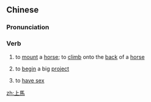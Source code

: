 {{also|上马}}
==Chinese==
{{zh-forms|s=上马}}

===Pronunciation===
{{zh-pron
|m=shàngmǎ
|c=soeng5 maa5
|h=pfs=sông-mâ
|mn=xm,qz:siōng-má/zz:siāng-má/zz:chiōⁿ-bée
|cat=v
}}

===Verb===
{{zh-verb}}

# to [[mount]] a [[horse]]; to [[climb]] onto the [[back]] of a [[horse]]
# {{lb|zh|Mainland China|or|Cantonese|slang}} to [[begin]] a big [[project]]
# {{lb|zh|Cantonese|slang}} to [[have sex]]

[[zh:上馬]]
